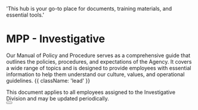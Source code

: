   'This hub is your go-to place for documents, training materials, and essential tools.'

# MPP - Investigative

Our Manual of Policy and Procedure serves as a comprehensive guide that outlines the policies, procedures, and expectations of the Agency. It covers a wide range of topics and is designed to provide employees with essential information to help them understand our culture, values, and operational guidelines. {{ className: 'lead' }}

<Note>
 This document applies to all employees assigned to the Investigative Division and may be updated periodically.
</Note>

<div className="not-prose">
  <Button
    href="mpp-investigative"
    variant="text"
    arrow="right"
    children="Click here to view the document"
  />
</div>
